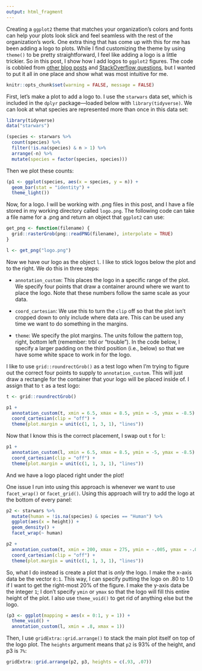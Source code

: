 ```yaml
---
output: html_fragment
---
```


Creating a `ggplot2` theme that matches your organization's colors and fonts can help your plots look slick and feel seamless with the rest of the organization's work. One extra thing that has come up with this for me has been adding a logo to plots. While I find customizing the theme by using `theme()` to be pretty straightforward, I feel like adding a logo is a little trickier. So in this post, I show how I add logos to `ggplot2` figures. The code is cobbled from [other blog posts](https://www.danielphadley.com/ggplot-logo/) and [StackOverflow questions](https://stackoverflow.com/questions/41574732/how-to-add-logo-on-ggplot2-footer), but I wanted to put it all in one place and show what was most intuitive for me.  

```r
knitr::opts_chunk$set(warning = FALSE, message = FALSE)
```

First, let's make a plot to add a logo to. I use the `starwars` data set, which is included in the `dplyr` package—loaded below with `library(tidyverse)`. We can look at what species are represented more than once in this data set:  

```r
library(tidyverse)
data("starwars")

(species <- starwars %>% 
  count(species) %>% 
  filter(!is.na(species) & n > 1) %>% 
  arrange(-n) %>% 
  mutate(species = factor(species, species)))
```

Then we plot these counts:  

```r
(p1 <- ggplot(species, aes(x = species, y = n)) +
  geom_bar(stat = "identity") +
  theme_light())
```

Now, for a logo. I will be working with .png files in this post, and I have a file stored in my working directory called `logo.png`. The following code can take a file name for a .png and return an object that `ggplot2` can use:  

```r
get_png <- function(filename) {
  grid::rasterGrob(png::readPNG(filename), interpolate = TRUE)
}

l <- get_png("logo.png")
```

Now we have our logo as the object `l`. I like to stick logos below the plot and to the right. We do this in three steps:  

- `annotation_custom`: This places the logo in a specific range of the plot. We specify four points that draw a container around where we want to place the logo. Note that these numbers follow the same scale as your data.  

- `coord_cartesian`: We use this to turn the `clip` off so that the plot isn't cropped down to only include where data are. This can be used any time we want to do something in the margins.  

- `theme`: We specify the plot margins. The units follow the pattern top, right, bottom left (remember: trbl or "trouble"). In the code below, I specify a larger padding on the third position (i.e., below) so that we have some white space to work in for the logo.  

I like to use `grid::roundrectGrob()` as a test logo when I'm trying to figure out the correct four points to supply to `annotation_custom`. This will just draw a rectangle for the container that your logo will be placed inside of. I assign that to `t` as a test logo:  

```r
t <- grid::roundrectGrob()

p1 +
  annotation_custom(t, xmin = 6.5, xmax = 8.5, ymin = -5, ymax = -8.5) +
  coord_cartesian(clip = "off") +
  theme(plot.margin = unit(c(1, 1, 3, 1), "lines"))
```

Now that I know this is the correct placement, I swap out `t` for `l`:  

```r
p1 +
  annotation_custom(l, xmin = 6.5, xmax = 8.5, ymin = -5, ymax = -8.5) +
  coord_cartesian(clip = "off") +
  theme(plot.margin = unit(c(1, 1, 3, 1), "lines"))
```

And we have a logo placed right under the plot!  

One issue I run into using this approach is whenever we want to use `facet_wrap()` or `facet_grid()`. Using this approach will try to add the logo at the bottom of every panel:  

```r
p2 <- starwars %>% 
  mutate(human = !is.na(species) & species == "Human") %>% 
  ggplot(aes(x = height)) +
  geom_density() +
  facet_wrap(~ human)

p2 +
  annotation_custom(t, xmin = 200, xmax = 275, ymin = -.005, ymax = -.008) +
  coord_cartesian(clip = "off") +
  theme(plot.margin = unit(c(1, 1, 3, 1), "lines"))
```

So, what I do instead is create a plot that is _only_ the logo. I make the x-axis data be the vector `0:1`. This way, I can specify putting the logo on .80 to 1.0 if I want to get the right-most 20% of the figure. I make the y-axis data be the integer `1`; I don't specify `ymin` or `ymax` so that the logo will fill this entire height of the plot. I also use `theme_void()` to get rid of anything else but the logo.  

```r
(p3 <- ggplot(mapping = aes(x = 0:1, y = 1)) +
  theme_void() +
  annotation_custom(l, xmin = .8, xmax = 1))
```

Then, I use `gridExtra::grid.arrange()` to stack the main plot itself on top of the logo plot. The `heights` argument means that `p2` is 93% of the height, and p3 is `7%`:  

```r
gridExtra::grid.arrange(p2, p3, heights = c(.93, .07))
```
